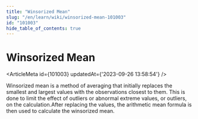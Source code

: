 ```yaml
---
title: "Winsorized Mean"
slug: "/en/learn/wiki/winsorized-mean-101003"
id: "101003"
hide_table_of_contents: true
---
```



# Winsorized Mean

<ArticleMeta id={101003} updatedAt={'2023-09-26 13:58:54'} />
<div className='border-solid border-b border-t-0 my-4 border-[var(--ifm-color-gray-300)]' />

Winsorized mean is a method of averaging that initially replaces the smallest and largest values with the observations closest to them. This is done to limit the effect of outliers or abnormal extreme values, or outliers, on the calculation.After replacing the values, the arithmetic mean formula is then used to calculate the winsorized mean.
